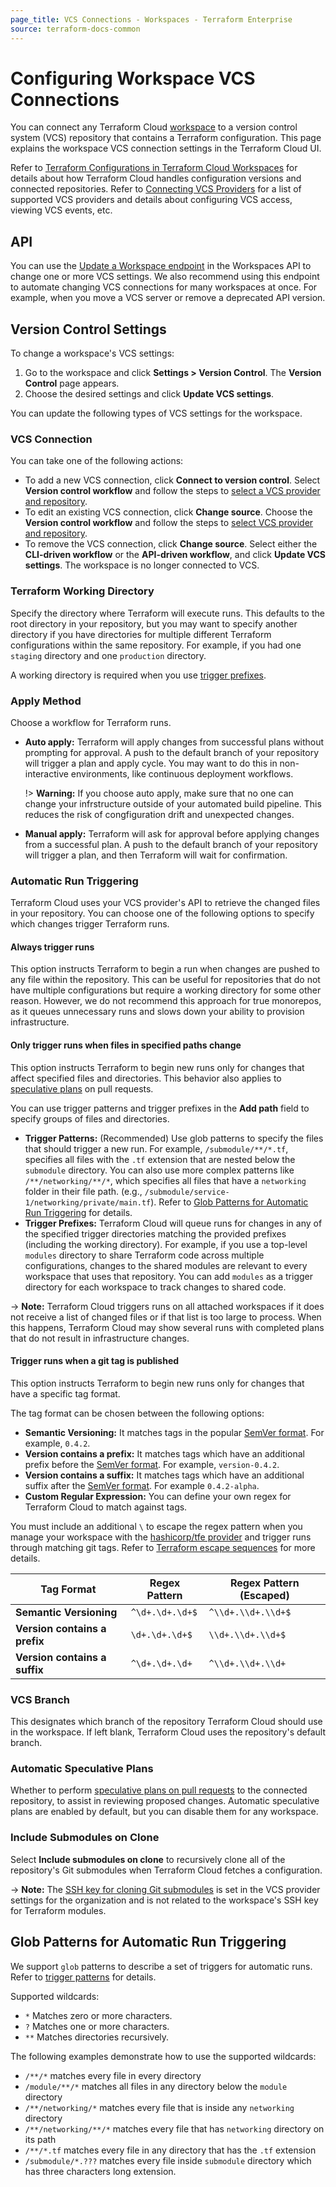 ```yaml
---
page_title: VCS Connections - Workspaces - Terraform Enterprise
source: terraform-docs-common
---
```


# Configuring Workspace VCS Connections

You can connect any Terraform Cloud [workspace](/enterprise/workspaces) to a version control system (VCS) repository that contains a Terraform configuration. This page explains the workspace VCS connection settings in the Terraform Cloud UI.

Refer to [Terraform Configurations in Terraform Cloud Workspaces](/enterprise/workspaces/configurations) for details about how Terraform Cloud handles configuration versions and connected repositories. Refer to [Connecting VCS Providers](/enterprise/vcs) for a list of supported VCS providers and details about configuring VCS access, viewing VCS events, etc.

## API

You can use the [Update a Workspace endpoint](/enterprise/api-docs/workspaces#update-a-workspace) in the Workspaces API to change one or more VCS settings. We also recommend using this endpoint to automate changing VCS connections for many workspaces at once. For example, when you move a VCS server or remove a deprecated API version.

## Version Control Settings

To change a workspace's VCS settings:

1.  Go to the workspace and click **Settings > Version Control**. The **Version Control** page appears.
2.  Choose the desired settings and click **Update VCS settings**.

You can update the following types of VCS settings for the workspace.

### VCS Connection

You can take one of the following actions:

-   To add a new VCS connection, click **Connect to version control**. Select **Version control workflow** and follow the steps to [select a VCS provider and repository](/enterprise/workspaces/creating#create-a-workspace).
-   To edit an existing VCS connection, click **Change source**. Choose the **Version control workflow** and follow the steps to [select VCS provider and repository](/enterprise/workspaces/creating#create-a-workspace).
-   To remove the VCS connection, click **Change source**. Select either the **CLI-driven workflow** or the **API-driven workflow**, and click **Update VCS settings**. The workspace is no longer connected to VCS.

[permissions-citation]: #intentionally-unused---keep-for-maintainers

### Terraform Working Directory

Specify the directory where Terraform will execute runs. This defaults to the root directory in your repository, but you may want to specify another directory if you have directories for multiple different Terraform configurations within the same repository. For example, if you had one `staging` directory and one `production` directory.

A working directory is required when you use [trigger prefixes](#automatic-run-triggering).

### Apply Method

Choose a workflow for Terraform runs.

-   **Auto apply:** Terraform will apply changes from successful plans without prompting for approval. A push to the default branch of your repository will trigger a plan and apply cycle. You may want to do this in non-interactive environments, like continuous deployment workflows.

    !> **Warning:** If you choose auto apply, make sure that no one can change your infrstructure outside of your automated build pipeline. This reduces the risk of congfiguration drift and unexpected changes.

-   **Manual apply:** Terraform will ask for approval before applying changes from a successful plan. A push to the default branch of your repository will trigger a plan, and then Terraform will wait for confirmation.

### Automatic Run Triggering

Terraform Cloud uses your VCS provider's API to retrieve the changed files in your repository. You can choose one of the following options to specify which changes trigger Terraform runs.

#### Always trigger runs

This option instructs Terraform to begin a run when changes are pushed to any file within the repository. This can be useful for repositories that do not have multiple configurations but require a working directory for some other reason. However, we do not recommend this approach for true monorepos, as it queues unnecessary runs and slows down your ability to provision infrastructure.

#### Only trigger runs when files in specified paths change

This option instructs Terraform to begin new runs only for changes that affect specified files and directories. This behavior also applies to [speculative plans](/enterprise/run/remote-operations#speculative-plans) on pull requests.

You can use trigger patterns and trigger prefixes in the **Add path** field to specify groups of files and directories.

-   **Trigger Patterns:** (Recommended) Use glob patterns to specify the files that should trigger a new run. For example, `/submodule/**/*.tf`, specifies all files with the `.tf` extension that are nested below the `submodule` directory. You can also use more complex patterns like `/**/networking/**/*`, which specifies all files that have a `networking` folder in their file path. (e.g., `/submodule/service-1/networking/private/main.tf`). Refer to [Glob Patterns for Automatic Run Triggering](#glob-patterns-for-automatic-run-triggering) for details.
-   **Trigger Prefixes:** Terraform Cloud will queue runs for changes in any of the specified trigger directories matching the provided prefixes (including the working directory). For example, if you use a top-level `modules` directory to share Terraform code across multiple configurations, changes to the shared modules are relevant to every workspace that uses that repository. You can add `modules` as a trigger directory for each workspace to track changes to shared code.

-> **Note:** Terraform Cloud triggers runs on all attached workspaces if it does not receive a list of changed files or if that list is too large to process. When this happens, Terraform Cloud may show several runs with completed plans that do not result in infrastructure changes.

#### Trigger runs when a git tag is published

This option instructs Terraform to begin new runs only for changes that have a specific tag format.

The tag format can be chosen between the following options:

-   **Semantic Versioning:** It matches tags in the popular [SemVer format](https://semver.org/). For example, `0.4.2`.
-   **Version contains a prefix:** It matches tags which have an additional prefix before the [SemVer format](https://semver.org/). For example, `version-0.4.2`.
-   **Version contains a suffix:** It matches tags which have an additional suffix after the [SemVer format](https://semver.org/). For example `0.4.2-alpha`.
-   **Custom Regular Expression:** You can define your own regex for Terraform Cloud to match against tags.

You must include an additional `\` to escape the regex pattern when you manage your workspace with the [hashicorp/tfe provider](https://registry.terraform.io/providers/hashicorp/tfe/latest/docs/resources/workspace#tags_regex) and trigger runs through matching git tags. Refer to [Terraform escape sequences](/language/expressions/strings#escape-sequences) for more details.

| Tag Format                    | Regex Pattern   | Regex Pattern (Escaped) |
| ----------------------------- | --------------- | ----------------------- |
| **Semantic Versioning**       | `^\d+.\d+.\d+$` | `^\\d+.\\d+.\\d+$`      |
| **Version contains a prefix** | `\d+.\d+.\d+$`  | `\\d+.\\d+.\\d+$`       |
| **Version contains a suffix** | `^\d+.\d+.\d+`  | `^\\d+.\\d+.\\d+`       |

### VCS Branch

This designates which branch of the repository Terraform Cloud should use in the workspace. If left blank, Terraform Cloud uses the repository's default branch.

### Automatic Speculative Plans

Whether to perform [speculative plans on pull requests](/enterprise/run/ui#speculative-plans-on-pull-requests) to the connected repository, to assist in reviewing proposed changes. Automatic speculative plans are enabled by default, but you can disable them for any workspace.

### Include Submodules on Clone

Select **Include submodules on clone** to recursively clone all of the repository's Git submodules when Terraform Cloud fetches a configuration.

-> **Note:** The [SSH key for cloning Git submodules](/enterprise/vcs#ssh-keys) is set in the VCS provider settings for the organization and is not related to the workspace's SSH key for Terraform modules.

## Glob Patterns for Automatic Run Triggering

We support `glob` patterns to describe a set of triggers for automatic runs. Refer to [trigger patterns](#only-trigger-runs-when-files-in-specified-paths-change) for details.

Supported wildcards:

-   `*`  Matches zero or more characters.
-   `?`  Matches one or more characters.
-   `**` Matches directories recursively.

The following examples demonstrate how to use the supported wildcards:

-   `/**/*` matches every file in every directory
-   `/module/**/*` matches all files in any directory below the `module` directory
-   `/**/networking/*` matches every file that is inside any `networking` directory
-   `/**/networking/**/*` matches every file that has `networking` directory on its path
-   `/**/*.tf` matches every file in any directory that has the `.tf` extension
-   `/submodule/*.???` matches every file inside `submodule` directory which has three characters long extension.
